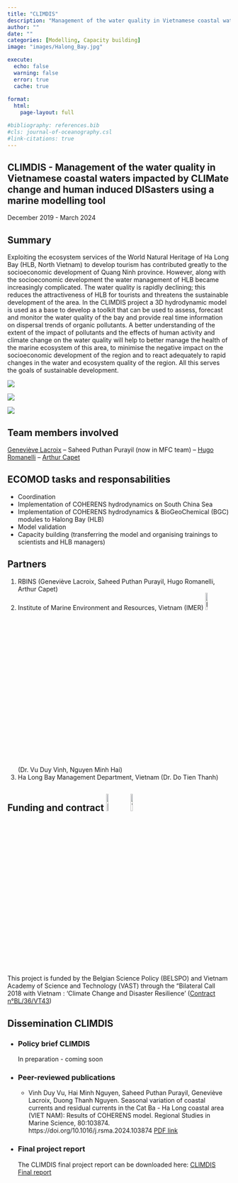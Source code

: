 ```yaml
---
title: "CLIMDIS"
description: "Management of the water quality in Vietnamese coastal waters impacted by cliMate change and human induced disasters using a marine modelling tool"
author: ""
date: ""
categories: [Modelling, Capacity building]
image: "images/Halong_Bay.jpg"

execute:
  echo: false
  warning: false
  error: true
  cache: true
  
format: 
  html:
    page-layout: full

#bibliography: references.bib
#cls: journal-of-oceanography.csl
#link-citations: true
---
```


## CLIMDIS - Management of the water quality in Vietnamese coastal waters impacted by CLIMate change and human induced DISasters using a marine modelling tool

December 2019 - March 2024

## Summary

Exploiting the ecosystem services of the World Natural Heritage of Ha Long Bay (HLB, North Vietnam) to develop tourism has contributed greatly to the socioeconomic development of Quang Ninh province. However, along with the socioeconomic development the water management of HLB became increasingly complicated. The water quality is rapidly declining; this reduces the attractiveness of HLB for tourists and threatens the sustainable development of the area. In the CLIMDIS project a 3D hydrodynamic model is used as a base to develop a toolkit that can be used to assess, forecast and monitor the water quality of the bay and provide real time information on dispersal trends of organic pollutants. A better understanding of the extent of the impact of pollutants and the effects of human activity and climate change on the water quality will help to better manage the health of the marine ecosystem of this area, to minimise the negative impact on the socioeconomic development of the region and to react adequately to rapid changes in the water and ecosystem quality of the region. All this serves the goals of sustainable development. 

::: {layout-ncol=3}
![](images/CLIMDIS_Curvilinear-grid.png)

![](images/Halong_Bay.jpg)

![](images/CLIMDIS_COHERENS_Traning.jpg)
:::

## Team members involved

[Geneviève Lacroix](/posts/members/GL) --
Saheed Puthan Purayil (now in MFC team) --
[Hugo Romanelli](/posts/members/HR) --
[Arthur Capet](/posts/members/AC)


## ECOMOD tasks and responsabilities

- Coordination
- Implementation of COHERENS hydrodynamics on South China Sea
- Implementation of COHERENS hydrodynamics & BioGeoChemical (BGC) modules to Halong Bay (HLB)
- Model validation
- Capacity building (transferring the model and organising trainings to scientists and HLB managers)

## Partners

1. RBINS (Geneviève Lacroix, Saheed Puthan Purayil, Hugo Romanelli, Arthur Capet)
2. Institute of Marine Environment and Resources, Vietnam (IMER) ![IMER logo](images/IMER-logo.jpg){fig-align="right" width="10%"} (Dr. Vu Duy Vinh, 
Nguyen Minh Hai)
3. Ha Long Bay Management Department, Vietnam (Dr. Do Tien Thanh)

## Funding and contract ![BELSPO-logo](images/BELSPO-logo.jpg){fig-align="right" width="10%"} ![VAST-logo](images/VAST-logo.jpg){fig-align="right" width="10%"}
This project is funded by the Belgian Science Policy (BELSPO) and Vietnam Academy of Science and Technology (VAST) through the "Bilateral Call 2018 with Vietnam : 'Climate Change and Disaster Resilience' ([Contract n°BL/36/VT43](https://www.belspo.be/belspo/coordination/doc/biCoop/CLIMDIS_en.pdf))

## Dissemination CLIMDIS
- ### Policy brief CLIMDIS
In preparation - coming soon
<!--
The policy brief of the project SHRIMP-I can be downloaded here: [Policy brief CLIMDIS](https://cebios.naturalsciences.be/wp-content/uploads/2025/02/climdis_Policy_Brief_Final.pdf) -->

- ### Peer-reviewed publications
  - Vinh Duy Vu, Hai Minh Nguyen, Saheed Puthan Purayil, Geneviève Lacroix, Duong Thanh Nguyen. Seasonal variation of coastal currents and residual currents in the Cat Ba - Ha Long coastal area (VIET NAM): Results of COHERENS model. Regional Studies in Marine Science, 80:103874. https://doi.org/10.1016/j.rsma.2024.103874 [PDF link](https://www.sciencedirect.com/science/article/abs/pii/S2352485524005073?via%3Dihub)
  
- ### Final project report  
  The CLIMDIS final project report can be downloaded here: [CLIMDIS Final report](https://biblio.naturalsciences.be/library-1/rbins-staff-publications-2023/pdfs/CLIMDIS-FinalReport.pdf)
